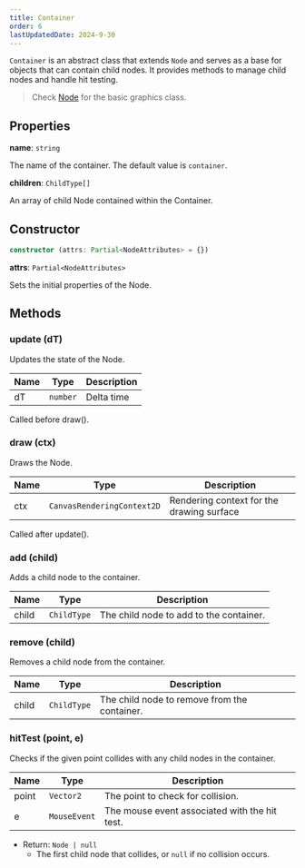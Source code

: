 ```yaml
---
title: Container
order: 6
lastUpdatedDate: 2024-9-30
---
```


`Container` is an abstract class that extends `Node` and serves as a base for objects that can contain child nodes.
It provides methods to manage child nodes and handle hit testing.

> Check [Node](/docs/renderer/node) for the basic graphics class.

## Properties

**name**: `string`

The name of the container. The default value is `container`.

**children**: `ChildType[]`

An array of child Node contained within the Container.

## Constructor

```typescript
constructor (attrs: Partial<NodeAttributes> = {})
```

**attrs**: `Partial<NodeAttributes>`

Sets the initial properties of the Node.

## Methods

### update (dT)

Updates the state of the Node.

| Name | Type     | Description |
| ---- | -------- | ----------- |
| dT   | `number` | Delta time  |

Called before draw().

### draw (ctx)

Draws the Node.

| Name | Type                       | Description                               |
| ---- | -------------------------- | ----------------------------------------- |
| ctx  | `CanvasRenderingContext2D` | Rendering context for the drawing surface |

Called after update().

### add (child)

Adds a child node to the container.

| Name  | Type        | Description                             |
| ----- | ----------- | --------------------------------------- |
| child | `ChildType` | The child node to add to the container. |

### remove (child)

Removes a child node from the container.

| Name  | Type        | Description                                  |
| ----- | ----------- | -------------------------------------------- |
| child | `ChildType` | The child node to remove from the container. |

### hitTest (point, e)

Checks if the given point collides with any child nodes in the container.

| Name  | Type         | Description                                   |
| ----- | ------------ | --------------------------------------------- |
| point | `Vector2`    | The point to check for collision.             |
| e     | `MouseEvent` | The mouse event associated with the hit test. |

- Return: `Node | null`
  - The first child node that collides, or `null` if no collision occurs.
